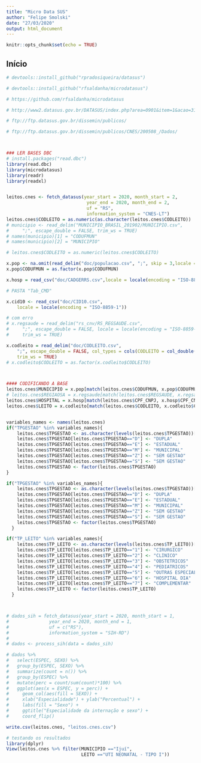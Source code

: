 ```yaml
---
title: "Micro Data SUS"
author: "Felipe Smolski"
date: "27/03/2020"
output: html_document
---
```


```r
knitr::opts_chunk$set(echo = TRUE)
```

## Início
```r
# devtools::install_github("rpradosiqueira/datasus")
```


```r
# devtools::install_github("rfsaldanha/microdatasus")

# https://github.com/rfsaldanha/microdatasus

# http://www2.datasus.gov.br/DATASUS/index.php?area=0901&item=1&acao=31&pad=31655

# ftp://ftp.datasus.gov.br/dissemin/publicos/

# ftp://ftp.datasus.gov.br/dissemin/publicos/CNES/200508_/Dados/



### LER BASES DBC
# install.packages("read.dbc")
library(read.dbc)
library(microdatasus)
library(readr)
library(readxl)


leitos.cnes <- fetch_datasus(year_start = 2020, month_start = 2,
                              year_end = 2020, month_end = 2,
                              uf = "RS",
                              information_system = "CNES-LT")
leitos.cnes$CODLEITO = as.numeric(as.character(leitos.cnes$CODLEITO))
# municipio <- read_delim("MUNICIPIO_BRASIL_201902/MUNICIPIO.csv", 
#     ";", escape_double = FALSE, trim_ws = TRUE)
# names(municipio)[1] = "CODUFMUN"
# names(municipio)[2] = "MUNICIPIO"

# leitos.cnes$CODLEITO = as.numeric(leitos.cnes$CODLEITO)

x.pop <- na.omit(read_delim("doc/populacao.csv", ";", skip = 3,locale = locale(encoding = "ISO-8859-1")))
x.pop$CODUFMUN = as.factor(x.pop$CODUFMUN)

x.hosp = read_csv("doc/CADGERRS.csv",locale = locale(encoding = "ISO-8859-1"))

# PASTA "Tab_CMD"

x.cid10 <- read_csv("doc/CID10.csv", 
    locale = locale(encoding = "ISO-8859-1"))

# com erro
# x.regsaude = read_delim("rs_cnv/RS_REGSAUDE.csv", 
#     ";", escape_double = FALSE, locale = locale(encoding = "ISO-8859-1"), 
#     trim_ws = TRUE)

x.codleito = read_delim("doc/CODLEITO.csv", 
    ";", escape_double = FALSE, col_types = cols(CODLEITO = col_double()),locale = locale(encoding = "ISO-8859-1"), 
    trim_ws = TRUE)
# x.codleito$CODLEITO = as.factor(x.codleito$CODLEITO)



#### CODIFICANDO A BASE
leitos.cnes$MUNICIPIO = x.pop[match(leitos.cnes$CODUFMUN, x.pop$CODUFMUN),"MUNICIPIO"]
# leitos.cnes$REGIAOSA = x.regsaude[match(leitos.cnes$REGSAUDE, x.regsaude$REGSAUDE),"var"] # com erro
leitos.cnes$HOSPITAL = x.hosp[match(leitos.cnes$CPF_CNPJ, x.hosp$CPF_CNPJ),"FANTASIA"]
leitos.cnes$LEITO = x.codleito[match(leitos.cnes$CODLEITO, x.codleito$CODLEITO),"LEITO"]


variables_names <- names(leitos.cnes)
if("TPGESTAO" %in% variables_names){
    leitos.cnes$TPGESTAO <- as.character(levels(leitos.cnes$TPGESTAO))[leitos.cnes$TPGESTAO]
    leitos.cnes$TPGESTAO[leitos.cnes$TPGESTAO=="D"] <- "DUPLA"
    leitos.cnes$TPGESTAO[leitos.cnes$TPGESTAO=="E"] <- "ESTADUAL"
    leitos.cnes$TPGESTAO[leitos.cnes$TPGESTAO=="M"] <- "MUNICIPAL"
    leitos.cnes$TPGESTAO[leitos.cnes$TPGESTAO=="Z"] <- "SEM GESTAO"
    leitos.cnes$TPGESTAO[leitos.cnes$TPGESTAO=="S"] <- "SEM GESTAO"
    leitos.cnes$TPGESTAO <- factor(leitos.cnes$TPGESTAO)
}

if("TPGESTAO" %in% variables_names){
    leitos.cnes$TPGESTAO <- as.character(levels(leitos.cnes$TPGESTAO))[leitos.cnes$TPGESTAO]
    leitos.cnes$TPGESTAO[leitos.cnes$TPGESTAO=="D"] <- "DUPLA"
    leitos.cnes$TPGESTAO[leitos.cnes$TPGESTAO=="E"] <- "ESTADUAL"
    leitos.cnes$TPGESTAO[leitos.cnes$TPGESTAO=="M"] <- "MUNICIPAL"
    leitos.cnes$TPGESTAO[leitos.cnes$TPGESTAO=="Z"] <- "SEM GESTAO"
    leitos.cnes$TPGESTAO[leitos.cnes$TPGESTAO=="S"] <- "SEM GESTAO"
    leitos.cnes$TPGESTAO <- factor(leitos.cnes$TPGESTAO)
  }

if("TP_LEITO" %in% variables_names){
    leitos.cnes$TP_LEITO <- as.character(levels(leitos.cnes$TP_LEITO))[leitos.cnes$TP_LEITO]
    leitos.cnes$TP_LEITO[leitos.cnes$TP_LEITO=="1"] <- "CIRURGICO"
    leitos.cnes$TP_LEITO[leitos.cnes$TP_LEITO=="2"] <- "CLINICO"
    leitos.cnes$TP_LEITO[leitos.cnes$TP_LEITO=="3"] <- "OBSTETRICOS"
    leitos.cnes$TP_LEITO[leitos.cnes$TP_LEITO=="4"] <- "PEDIATRICOS"
    leitos.cnes$TP_LEITO[leitos.cnes$TP_LEITO=="5"] <- "OUTRAS ESPECIALIDADES"
    leitos.cnes$TP_LEITO[leitos.cnes$TP_LEITO=="6"] <- "HOSPITAL DIA"
    leitos.cnes$TP_LEITO[leitos.cnes$TP_LEITO=="7"] <- "COMPLEMENTAR"
    leitos.cnes$TP_LEITO <- factor(leitos.cnes$TP_LEITO)
  }



# dados_sih = fetch_datasus(year_start = 2020, month_start = 1,
#               year_end = 2020, month_end = 1,
#               uf = c("RS"),
#               information_system = "SIH-RD")
# 
# dados <- process_sih(data = dados_sih)

# dados %>%
#   select(ESPEC, SEXO) %>%
#   group_by(ESPEC, SEXO) %>%
#   summarize(count = n()) %>%
#   group_by(ESPEC) %>%
#   mutate(perc = count/sum(count)*100) %>%
#   ggplot(aes(x = ESPEC, y = perc)) +
#     geom_col(aes(fill = SEXO)) +
#     xlab("Especialidade") + ylab("Percentual") + 
#     labs(fill = "Sexo") +
#     ggtitle("Especialidade da internação e sexo") +
#     coord_flip()

write.csv(leitos.cnes, "leitos.cnes.csv")
```



```r
# testando os resultados
library(dplyr)
View(leitos.cnes %>% filter(MUNICIPIO =="Ijuí",
                            LEITO =="UTI NEONATAL - TIPO I"))
```

